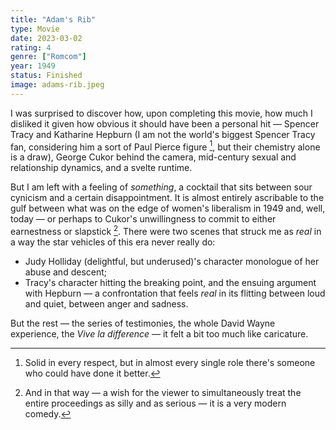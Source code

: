 ```yaml
---
title: "Adam's Rib"
type: Movie
date: 2023-03-02
rating: 4
genre: ["Romcom"]
year: 1949
status: Finished
image: adams-rib.jpeg
---
```


I was surprised to discover how, upon completing this movie, how much I disliked it given
how obvious it should have been a personal hit — Spencer Tracy and Katharine Hepburn (I am
not the world's biggest Spencer Tracy fan, considering him a sort of Paul Pierce figure [^1],
but their chemistry alone is a draw), George Cukor behind the camera, mid-century sexual and
relationship dynamics, and a svelte runtime.

But I am left with a feeling of _something_, a cocktail that sits between sour cynicism and a
certain disappointment. It is almost entirely ascribable to the gulf between what was on the edge
of women's liberalism in 1949 and, well, today — or perhaps to Cukor's unwillingness to commit to
either earnestness or slapstick [^2]. There were two scenes that struck me as _real_ in a way the
star vehicles of this era never really do:

- Judy Holliday (delightful, but underused)'s character monologue of her abuse and descent;
- Tracy's character hitting the breaking point, and the ensuing argument with Hepburn — a confrontation
  that feels _real_ in its flitting between loud and quiet, between anger and sadness.

But the rest — the series of testimonies, the whole David Wayne experience, the _Vive la difference_ —
it felt a bit too much like caricature.

[^1]:
    Solid in every respect, but in almost every single role there's someone who could have
    done it better.

[^2]:
    And in that way — a wish for the viewer to simultaneously treat the entire proceedings as silly and
    as serious — it is a very modern comedy.
